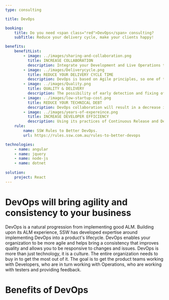 ```yaml
---
type: consulting

title: DevOps

booking:
    title: Do you need <span class="red">DevOps</span> consulting?
    subTitle: Reduce your delivery cycle, make your clients happy!

benefits:
    benefitList:
        - image: ../images/sharing-and-collaboration.png
          title: INCREASE COLLABORATION
          description: Integrate your Development and Live Operations team with a combination of supporting tools & an embedded culture of working together and improving.
        - image: ../images/Deliverycycle.png
          title: REDUCE YOUR DELIVERY CYCLE TIME
          description: DevOps is based on Agile principles, so one of the main aims is faster development time.
        - image: ../images/Quality.png
          title: QUALITY & DELIVERY
          description: The possibility of early detection and fixing of bugs will help reduce your cost and help you to deploy faster.
        - image: ../images/low-startup-cost.png
          title: REDUCE YOUR TECHNICAL DEBT
          description: DevOps collaboration will result in a decrease in the time needed for production, operation, delivery, and feedback. By improving quality and feedback process, it’ll help reduce your costs.
        - image: ../images/years-of-expereince.png
          title: INCREASE DEVELOPER EFFICIENCY
          description: Using its practices of Continuous Release and Deployment, Continuous Testing, and Continuous Monitoring, DevOps will make your team deliver better quality software, reduced timelines, and adaptation of shorter release cycles.
    rule:
        name: SSW Rules to Better DevOps.
        url: https://rules.ssw.com.au/rules-to-better-devops

technologies:
    - name: angular
    - name: jquery
    - name: node-js
    - name: dotnet 
    
solution:
    project: React
---
```


# DevOps will bring **agility and consistency** to your business

DevOps is a natural progression from implementing good ALM. Building upon its ALM experience, SSW has developed expertise around implementing DevOps into a product's lifecycle. DevOps enables your organization to be more agile and helps bring a consistency that improves quality and allows you to be responsive to changes and issues. DevOps is more than just technology, it is a culture. The entire organization needs to buy in to get the most out of it. The goal is to get the product teams working with Developers, who are in turn working with Operations, who are working with testers and providing feedback.

# Benefits of DevOps